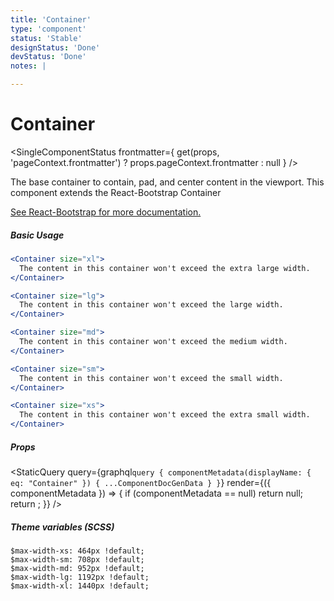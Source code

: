 ```yaml
---
title: 'Container'
type: 'component'
status: 'Stable'
designStatus: 'Done'
devStatus: 'Done'
notes: |

---
```



# Container

<SingleComponentStatus
  frontmatter={
    get(props, 'pageContext.frontmatter') ? props.pageContext.frontmatter : null
  }
/>

The base container to contain, pad, and center content in the viewport. This component extends the React-Bootstrap Container

<a href="https://react-bootstrap.github.io/layout/grid/" target="_blank" rel="noopener noreferrer">
  See React-Bootstrap for more documentation.
</a>

##### Basic Usage

```jsx
<Container size="xl">
  The content in this container won't exceed the extra large width.
</Container>

<Container size="lg">
  The content in this container won't exceed the large width.
</Container>

<Container size="md">
  The content in this container won't exceed the medium width.
</Container>

<Container size="sm">
  The content in this container won't exceed the small width.
</Container>

<Container size="xs">
  The content in this container won't exceed the extra small width.
</Container>
```

##### Props

<StaticQuery
  query={graphql`
    query {
      componentMetadata(displayName: { eq: "Container" }) {
        ...ComponentDocGenData
      }
    }
  `}
  render={({ componentMetadata }) => {
    if (componentMetadata == null) return null;
    return <PropsTable propMetaData={componentMetadata.props} />;
  }}
/>

##### Theme variables (SCSS)

```
$max-width-xs: 464px !default;
$max-width-sm: 708px !default;
$max-width-md: 952px !default;
$max-width-lg: 1192px !default;
$max-width-xl: 1440px !default;
```

